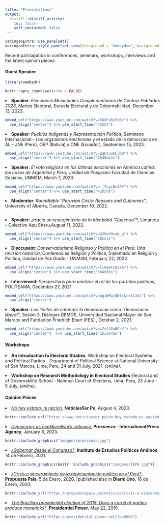 ```yaml
---
title: "Presentations"
output:
  distill::distill_article:
    toc: false
    self_contained: false
---
```


```r
xaringanExtra::use_panelset()
xaringanExtra::style_panelset_tabs(foreground = "honeydew", background = "#0F2E3D")
```
Recent participation in conferences, seminars,  workshops,  interviews and the latest opinion pieces. 

::::: {.panelset}

::: {.panel}

#### Guest Speaker {.panel-name}

```r

library(vembedr)

knitr::opts_chunk$set(echo = FALSE)
```
<li> **Speaker**: *Elecciones Municipales Complementarias de Centros Poblados 2023*, Martes Electoral, Escuela Electoral y de Gobernabilidad, December 13, 2023.  </li>
``` r
embed_url("https://www.youtube.com/watch?v=56dFvBzFzBY") %>%
  use_align("center") %>% use_start_time("4m25s")
```
<li> **Speaker**: *Pueblos Indígenas y Representación Política*, Seminario Internacional - Los organismos electorales y el estado de la democracia en AL - JNE (Perú), OEP (Bolivia) y CNE (Ecuador), September 15, 2023.  </li>
``` r
embed_url("https://www.youtube.com/watch?v=gqH1vwKLlb0") %>%
  use_align("center") %>% use_start_time("1h48m44s")
```
<li> **Speaker**: *El voto religioso en las últimas elecciones en América Latina: los casos de Argentina y Perú*, Unidad de Posgrado-Facultad de Ciencias Sociales, UNMSM, March 7, 2023.  </li>
``` r
embed_url("https://www.youtube.com/watch?v=-_TsyiBxIFY") %>%
  use_align("center") %>% use_start_time("42m50s")
```
<li> **Moderator**: *Roundtable "Peruvian Crisis: Reasons and Outcomes"*, University of Alberta, Canada, December 19, 2022.</li>
```r

```
<li> **Speaker**: *¿Hacia un resurgimiento de la identidad "Quechua"?*, Limateca - Colectivo Apu Sharu,August 11, 2022.</li>
```r
embed_url("https://www.youtube.com/watch?v=QJ0oVHcxk_g") %>%
  use_align("center") %>% use_start_time("28m53s")
```
<li> **Disccusant**: *Conservadurismo Religioso y Política en el Perú: Una revisión histórica*, Conferencias Religión y Política, Diplomado en Religión y Política, Unidad de Pos Grado - UNMSM, February 22, 2022. </li>
```r
embed_url("https://www.youtube.com/watch?v=liU94Fc6taA") %>%
  use_align("center") %>% use_start_time("1h4m38s")
```
<li> **Interviewed**: *Perspectivas para analizar el rol de los partidos políticos*, POLITEAMA, December 27, 2021. </li>
```r
embed_url("https://www.youtube.com/watch?v=bgiNMujQ07s&t=1134s") %>%
  use_align("center")
```
<li> **Speaker**: *Los límites de entender la democracia como "democracia liberal"*, Sesión 3, Diálogos DEMOS, Universidad Nacional Mayor de San Marcos and Fundación Friedrich Ebert (FES) , October 2, 2021.</li>
```r
embed_url("https://www.youtube.com/watch?v=zZsSJEwRCcY") %>%
  use_align("center")  %>% use_start_time("1h33m45s")
```

:::

::: {.panel}

#### Workshops {.panel-name}

<li>**An Introduction to Electoral Studies**. Workshop on Electoral Systems and
Political Parties - Department of Political Science at National University of San Marcos, Lima, Peru, 24 and 31 July, 2021. *(online)*. </li> \medskip

<li> **Workshop on Research Methodology in Electoral Studies** Electoral
and of Governability School - National Court of Elections, Lima, Peru, 23 June - 5 July, *(online)*. </li> \medskip

:::

::: {.panel}

#### Opinion Pieces {.panel-name}

<li> [*No hay estado, ni nación*](https://www.noticiasser.pe/no-hay-estado-ni-nacion), **NoticiasSer.Pe**, August 4, 2023. \medskip </li>

```r
knitr::include_url("https://www.noticiasser.pe/no-hay-estado-ni-nacion")
```


<li> [*Democracy as neoliberalism’s caboose*](https://www.pressenza.com/2023/01/democracy-as-neoliberalisms-caboose/), **Pressenza - International Press Agency**, January 8, 2023. \medskip </li>

```r
knitr::include_graphics("imagens/pressenza.jpg")
```

<li> [*¿Gobernar desde el Congreso?*](http://www.iepa.org.pe/gobernar-desde-el-congreso-i-gerson-julcarima-alvarez/), **Instituto de Estudios Políticos Andinos**, 14 de Febrero, 2021. \medskip </li>

```r
knitr::include_graphics(knitr::include_graphics("imagens/IEPA.jpg"))
```

<li> [*¿Crisis o sinceramiento de la representación política en el Perú?*](https://propuestapais.pe/noticia/crisis-o-sinceramiento-de-la-representacion-politica-en-el-peru/), **Propuesta País**, 5 de Enero, 2020. [published also in **Diario Uno**, 16 de Enero, 2020. \medskip </li>


```r
knitr::include_url("https://propuestapais.pe/noticia/crisis-o-sinceramiento-de-la-representacion-politica-en-el-peru/")
```


<li> [*The Brazilian presidential election of 2018: Does a cartel of parties produce mavericks?*](https://presidential-power.net/?p=9608), **Presidential Power**, May 22, 2019. \medskip </li>   

```r
knitr::include_url("https://presidential-power.net/?p=9608")
```

:::

:::::
